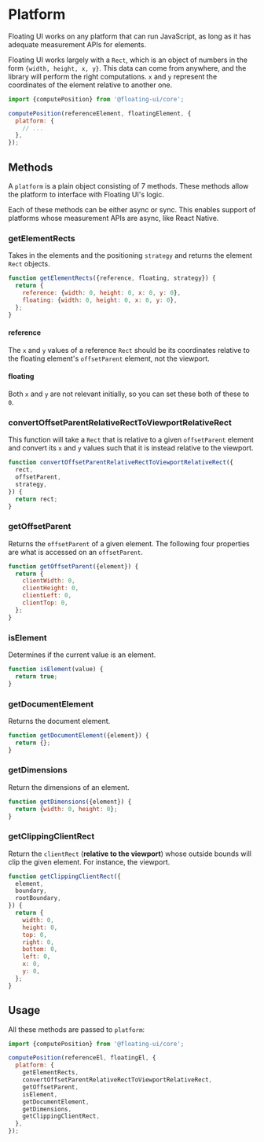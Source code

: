 
# Platform

Floating UI works on any platform that can run JavaScript, as
long as it has adequate measurement APIs for elements.

Floating UI works largely with a `Rect`, which is an object of
numbers in the form `{width, height, x, y}`. This data can come
from anywhere, and the library will perform the right
computations. `x` and `y` represent the coordinates of the
element relative to another one.

```js
import {computePosition} from '@floating-ui/core';

computePosition(referenceElement, floatingElement, {
  platform: {
    // ...
  },
});
```

## Methods

A `platform` is a plain object consisting of 7 methods. These
methods allow the platform to interface with Floating UI's logic.

Each of these methods can be either async or sync. This enables
support of platforms whose measurement APIs are async, like React
Native.

### getElementRects

Takes in the elements and the positioning `strategy` and returns
the element `Rect` objects.

```js
function getElementRects({reference, floating, strategy}) {
  return {
    reference: {width: 0, height: 0, x: 0, y: 0},
    floating: {width: 0, height: 0, x: 0, y: 0},
  };
}
```

#### reference

The `x` and `y` values of a reference `Rect` should be its
coordinates relative to the floating element's `offsetParent`
element, not the viewport.

#### floating

Both `x` and `y` are not relevant initially, so you can set these
both of these to `0`.

### convertOffsetParentRelativeRectToViewportRelativeRect

This function will take a `Rect` that is relative to a given
`offsetParent` element and convert its `x` and `y` values such
that it is instead relative to the viewport.

```js
function convertOffsetParentRelativeRectToViewportRelativeRect({
  rect,
  offsetParent,
  strategy,
}) {
  return rect;
}
```

### getOffsetParent

Returns the `offsetParent` of a given element. The following four
properties are what is accessed on an `offsetParent`.

```js
function getOffsetParent({element}) {
  return {
    clientWidth: 0,
    clientHeight: 0,
    clientLeft: 0,
    clientTop: 0,
  };
}
```

### isElement

Determines if the current value is an element.

```js
function isElement(value) {
  return true;
}
```

### getDocumentElement

Returns the document element.

```js
function getDocumentElement({element}) {
  return {};
}
```

### getDimensions

Return the dimensions of an element.

```js
function getDimensions({element}) {
  return {width: 0, height: 0};
}
```

### getClippingClientRect

Return the `clientRect` (**relative to the viewport**) whose
outside bounds will clip the given element. For instance, the
viewport.

```js
function getClippingClientRect({
  element,
  boundary,
  rootBoundary,
}) {
  return {
    width: 0,
    height: 0,
    top: 0,
    right: 0,
    bottom: 0,
    left: 0,
    x: 0,
    y: 0,
  };
}
```

## Usage

All these methods are passed to `platform`:

```js
import {computePosition} from '@floating-ui/core';

computePosition(referenceEl, floatingEl, {
  platform: {
    getElementRects,
    convertOffsetParentRelativeRectToViewportRelativeRect,
    getOffsetParent,
    isElement,
    getDocumentElement,
    getDimensions,
    getClippingClientRect,
  },
});
```
